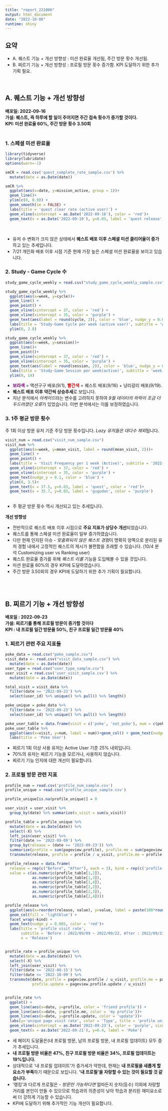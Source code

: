 ```yaml
---
title: "report_221006"
output: html_document
date: "2022-10-06"
runtime: shiny
---
```


## **요약**

* A. 퀘스트 기능 + 개선 방향성 : 미션 완료율 개선됨, 주간 방문 횟수 개선됨.
* B. 찌르기 기능 + 개선 방향성 : 프로필 방문 횟수 증가함. KPI 도달하기 위한 추가 기획 필요.

<br>

## A. 퀘스트 기능 + 개선 방향성

**배포일: 2022-09-16** <br>
**가설: 퀘스트, 즉 하루에 할 일이 주어지면 주간 접속 횟수가 증가할 것이다.** <br>
**KPI: 미션 완료율 60%, 주간 방문 횟수 3.50회** <br>
<br>

### 1. 스페셜 미션 완료율

```r
library(tidyverse)
library(lubridate)
options(warn=-1)
```


```r
smCR = read.csv('quest_complete_rate_sample.csv') %>%
  mutate(date = as.Date(date))

smCR %>%
  ggplot(aes(x=date, y=mission_active, group = 1))+
  geom_line()+
  ylim(c(0, 0.9)) +
  geom_smooth(se = FALSE) +
  labs(title = 'quest clear rate (active user)') +
  geom_vline(xintercept = as.Date('2022-09-16'), color = 'red')+
  geom_text(x = as.Date('2022-09-10'), y=0.03, label = 'quest release', color = 'red')
```
<br>

* 유저 수 변화가 크지 않은 상태에서 **퀘스트 배포 이후 스페셜 미션 클리어율이 증가**하고 있는 추세입니다.
* 7/21 개인화 배포 이후 시점 기준 현재 가장 높은 스페셜 미션 완료율을 보이고 있습니다.

### 2. Study - Game Cycle 수

```r
study_game_cycle_weekly = read.csv("study_game_cycle_weekly_sample.csv")

study_game_cycle_weekly %>%
  ggplot(aes(x=week, y=cycle))+
  geom_line() +
  geom_point() +
  geom_vline(xintercept = 37, color = 'red') +
  geom_vline(xintercept = 35, color = 'purple') +
  geom_text(aes(label = round(cycle, 2)), color = 'blue', nudge_y = 0.06) +
  labs(title = 'Study-Game Cycle per week (active user)', subtitle = 'week 37 = 2022-09-12 ~ 2022-09-18')+
  ylim(0, 2.8)

```

```r
study_game_cycle_weekly %>%
  ggplot(aes(x=week, y=session))+
  geom_line()+
  geom_point()+
  geom_vline(xintercept = 37, color = 'red') +
  geom_vline(xintercept = 35, color = 'purple') +
  geom_text(aes(label = round(session, 2)), color = 'blue', nudge_y = 0.3) +
  labs(title = 'Study-Game Session per week(active)', subtitle = 'week 37 = 2022-09-12 ~ 2022-09-18')+
  ylim(0, 14)
```

* <span style="color: purple;">**보라색**</span> = 액션구구 배포(9/1), <span style="color: red;">**빨간색**</span> = 퀘스트 배포(9/16) + 냥리갈리 배포(9/19).
* **퀘스트 배포 이후 약간씩 상승추세**로 보입니다.
* 지난 분석에서 *아케이드*라는 변수를 고려하지 못하여 *9월 데이터의 하락이 조금 더 두드려졌던 오류*가 있었습니다. 이번 분석에서는 이를 보정하였습니다.


### 3. 1주 평균 방문 횟수

주 1회 이상 방문 유저 기준 주당 방문 횟수입니다. *Lazy 유저들은 대다수 제외*됩니다.
```r
visit_num = read.csv("visit_num_sample.csv")
visit_num %>%
  ggplot(aes(x=week, y=mean_visit, label = round(mean_visit, 2)))+
  geom_line() +
  geom_point() +
  labs(title = 'Visit Frequency per 1 week (Active)', subtitle = '2022-06-27 ~ 2022-10-09', y = 'Visit Freq (Day)') +
  geom_vline(xintercept = 37, color = 'red') +
  geom_vline(xintercept = 35, color = 'purple') +
  geom_text(nudge_y = 0.1, color = 'blue') +
  ylim(0, 3.5)+
  geom_text(x = 37.5, y=0.03, label = 'quest', color = 'red')+
  geom_text(x = 35.7, y=0.03, label = 'gugudan', color = 'purple')
  
```

* 주 평균 방문 횟수 역시 개선되고 있는 추세입니다.
<br>

**개선 방향성**

* 전반적으로 퀘스트 배포 이후 시점으로 **주요 지표가 상당수 개선**되었습니다.
* 퀘스트를 통해 스페셜 미션 완료율이 일부 증가하였습니다.
* 다만 현재 인지된 이슈 - *맞춤화되지 않은 퀘스트 경험*이 명확히 양쪽으로 분리된 유저 경험 내에서 고정적인 퀘스트의 제시가 불편함을 초래할 수 있습니다. (10/4 분석 Customizing user vs Ranking user)
* 퀘스트 완료율 증가를 위해 *퀘스트 리롤* 기능을 도입해볼 수 있을 것입니다.
* 미션 완료율 60%의 경우 KPI에 도달하였습니다.
* 주간 방문 3.50회의 경우 KPI에 도달하기 위한 추가 기획이 필요합니다.

<br>
<br>

## B. 찌르기 기능 + 개선 방향성

**배포일 : 2022-09-23** <br>
**가설: 찌르기를 통해 프로필 방문이 증가할 것이다 **<br>
**KPI : 내 프로필 일간 방문율 50%, 친구 프로필 일간 방문율 40%** <br>


### 1. 찌르기 관련 주요 지표들

```r
poke_data = read.csv("poke_sample.csv")
visit_data <- read.csv("visit_data_sample.csv") %>%
  mutate(date = as.Date(date))
user_type = read.csv("user_type_sample.csv")
user_visit = read.csv('user_visit_sample.csv') %>%
  mutate(date = as.Date(date))
```

```r
total_visit = visit_data %>%
  filter(date >= '2022-09-23') %>%
  select(user_id) %>% unique() %>% pull() %>% length()

poke_unique = poke_data %>%
  filter(date >= '2022-09-23') %>%
  select(user_id) %>% unique() %>% pull() %>% length()

poke_user_table = data.frame(visit = c('poke', 'not_poke'), num = c(poke_unique, total_visit - poke_unique))
poke_user_table %>%
  ggplot(aes(x=visit, y=num, label = num))+geom_col() + geom_text(nudge_y = 3) +
  labs(title = 'Poke User')
```

* 찌르기 1회 이상 사용 유저는 Active User 기준 25% 내외입니다.
* 70%의 유저는 찌르기 기능을 모르거나, 사용하지 않습니다.
* 찌르기 기능 인지에 대한 개선이 필요합니다.

### 2. 프로필 방문 관련 지표

```r
profile_num = read.csv('profile_num_sample.csv')
profile_unique = read.csv('profile_unique_sample.csv')
```

```r
profile_unique[is.na(profile_unique)] = 0

user_visit = user_visit %>%
  group_by(date) %>% summarize(u_visit = sum(u_visit))

profile_table = profile_unique %>%
  mutate(date = as.Date(date)) %>%
  select(-X) %>%
  left_join(user_visit) %>%
  filter(date >= '2022-09-09') %>%
  group_by(release = (date >= '2022-09-23')) %>%
  summarize(profile = sum(pageview.profile), profile.me = sum(pageview.profile.me), profile.update = sum(pageview.profile.update), u_visit = sum(u_visit)) %>%
  transmute(release, profile = profile / u_visit, profile.me = profile.me/u_visit, profile.update = profile.update / u_visit)

profile_release = data.frame(
  release = rep(c("Before", "After"), each = 3), kind = rep(c('profile friend', 'my profile', 'update profile'), 2),
  value = c(as.numeric(profile_table[1,2]), 
            as.numeric(profile_table[1,3]),
            as.numeric(profile_table[1,4]),
            as.numeric(profile_table[2,2]), 
            as.numeric(profile_table[2,3]), 
            as.numeric(profile_table[2,4])))

profile_release %>%
  ggplot(aes(x=reorder(release, value), y=value, label = paste(100*round(value, 3), "%", sep = ''))) +
  geom_col(fill = 'lightblue') + 
  facet_wrap(~kind) + 
  geom_text(nudge_y = 0.005, color = 'red')+
  labs(title = 'profile visit rate', 
       subtitle = 'Before : 2022/09/09 ~ 2022/09/22, After : 2022/09/23 ~ 2022/10/09',
       x = 'Release')


profile_rate = profile_unique %>%
  mutate(date = as.Date(date)) %>%
  select(-X) %>%
  left_join(user_visit) %>%
  filter(date >= '2022-08-15') %>%
  filter(date <= '2022-10-09') %>%
  transmute(date, profile = pageview.profile / u_visit, profile.me = pageview.profile.me / u_visit, 
            profile.update = pageview.profile.update / u_visit)


profile_rate %>%
  ggplot() + 
  geom_line(aes(x=date, y=profile, color = 'friend profile')) +
  geom_line(aes(x=date, y=profile.me, color = 'my profile'))+
  geom_line(aes(x=date, y=profile.update, color = 'update'))+
  labs(y='unique page visit rate', color = 'Type', title = 'profile unique visit rate per day')+
  geom_vline(xintercept = as.Date('2022-09-23'), color = 'purple', size = 1) +
  geom_text(x = as.Date('2022-09-21'), y=0.4, label = 'Poke')


```

* 세 페이지 도달율은(내 프로필 방문, 남의 프로필 방문, 내 프로필 업데이트) 모두 증가 추세입니다.
* **내 프로필 방문 비율은 47%, 친구 프로필 방문 비율은 34%, 프로필 업데이트는 19%입니다.**
* 상대적으로 '내 프로필 업데이트'가 증가세가 약한데, 현재는 **내 프로필을 새롭게 할 요소가 부족**하기 때문으로 보입니다. **'내 프로필'을 자랑할 수 있는 것이 필요할 것 같습니다.** 
* '랭킹'과 다르게 프로필은 - *방문만 가능하다면* 얼마든지 숫자(등수) 이외에 자랑할 거리를 본인이 만들 수 있으므로 학습과의 의존성이 낮아 학습과 분리된 재미요소로써 더 강하게 기능할 수 있습니다.
* KPI에 도달하기 위해 추가적인 기능 개선이 필요합니다.
